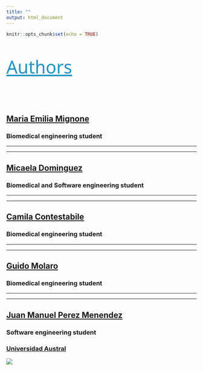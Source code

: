 ```yaml
---
title: ""
output: html_document
---
```


```r
knitr::opts_chunk$set(echo = TRUE)
```
<p style="font-family: Noto Sans, sans-serif; font-size:35pt; font-style:normal; color:#2093C3">
    <u>
    Authors
    </u>
</p>
<p><br></p>


<div class="col-sm-6">
## [Maria Emilia Mignone](mailto:emilia.mignone@ing.austral.edu.ar)
### **Biomedical engineering student**

***
***

## [Micaela Dominguez](mailto:micaela.dominguez@ing.austral.edu.ar)
### **Biomedical and Software engineering student**

***
***


## [Camila Contestabile](mailto:camila.contestabile@ing.austral.edu.ar)
### **Biomedical engineering student**

***
***

## [Guido Molaro](mailto:guido.molaro@ing.austral.edu.ar)
### **Biomedical engineering student**

***
***

## [Juan Manuel Perez Menendez](mailto:juanmanuel.perezmenendez@ing.austral.edu.ar)
### **Software engineering student**
</div>
<div class="col-sm-6">

### [Universidad Austral](https://www.austral.edu.ar/)

<a href = "https://www.austral.edu.ar/">
![](images/LogoAustral.png)
</a>
</div>